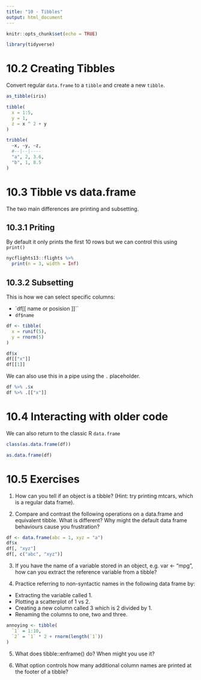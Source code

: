 ```yaml
---
title: "10 - Tibbles"
output: html_document
---
```


```r
knitr::opts_chunk$set(echo = TRUE)
```

```r
library(tidyverse)
```

# 10.2 Creating Tibbles

Convert regular `data.frame` to a `tibble` and create a new `tibble`.

```r
as_tibble(iris)

tibble(
  x = 1:5, 
  y = 1, 
  z = x ^ 2 + y
)
```

```r
tribble(
  ~x, ~y, ~z,
  #--|--|----
  "a", 2, 3.6,
  "b", 1, 8.5
)
```

# 10.3 Tibble vs data.frame

The two main differences are printing and subsetting.

## 10.3.1 Priting

By default it only prints the first 10 rows but we can control this using `print()`

```r
nycflights13::flights %>% 
  print(n = 3, width = Inf)
```

## 10.3.2 Subsetting

This is how we can select specific columns:

- `df[[ name or posision ]]``
- `df$name`

```r
df <- tibble(
  x = runif(5),
  y = rnorm(5)
)

df$x
df[["x"]]
df[[1]]
```

We can also use this in a pipe using the `.` placeholder.

```r
df %>% .$x
df %>% .[["x"]]
```

# 10.4 Interacting with older code

We can also return to the classic R `data.frame`

```r
class(as.data.frame(df))

as.data.frame(df)
```

# 10.5  Exercises

1. How can you tell if an object is a tibble? (Hint: try printing mtcars, which is a regular data frame).

2. Compare and contrast the following operations on a data.frame and equivalent tibble. What is different? Why might the default data frame behaviours cause you frustration?

```r
df <- data.frame(abc = 1, xyz = "a")
df$x
df[, "xyz"]
df[, c("abc", "xyz")]
```

3. If you have the name of a variable stored in an object, e.g. var <- "mpg", how can you extract the reference variable from a tibble?

4. Practice referring to non-syntactic names in the following data frame by:

- Extracting the variable called 1.
- Plotting a scatterplot of 1 vs 2.
- Creating a new column called 3 which is 2 divided by 1.
- Renaming the columns to one, two and three.

```r
annoying <- tibble(
  `1` = 1:10,
  `2` = `1` * 2 + rnorm(length(`1`))
)
```

5. What does tibble::enframe() do? When might you use it?

6. What option controls how many additional column names are printed at the footer of a tibble?











